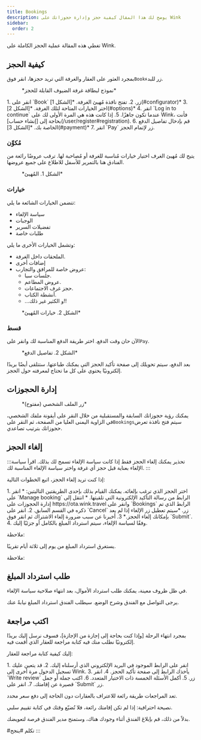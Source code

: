 ```yaml
---
title: Bookings
description: يوضح لك هذا المقال كيفية حجز وإدارة حجوزاتك على Wink
sidebar:
  order: 2
---
```


تغطي هذه المقالة عملية الحجز الكاملة على Wink.

## كيفية الحجز

بمجرد العثور على العقار والغرفة التي تريد حجزها، انقر فوق`Book`زر للبدء.

<figure>
  <CloudinaryImage width="350" height="819" resize="scale" quality="best" alt="بطاقة غرفة الضيوف القابلة للحجز" src="academy/guest-room-card" errorImage="noimage_opaque_nyrtl0.png" />

  <figcaption>*نموذج لبطاقة غرفة الضيوف القابلة للحجز*</figcaption>
</figure>


<Steps>
  1. انقر على `Book` زر.
  2. تفتح نافذة مُهيئ الغرفة. *[الشكل 1](#configurator)*
  3. اختر الخيارات المتاحة لتلك الغرفة. *[الشكل 2](#options)*
  4. انقر `Log in to continue` عندما تكون جاهزًا.
  5. إذا كانت هذه هي المرة الأولى لك على Wink، فأنت بحاجة إلى [إنشاء حساب](/user/register#registration).
  6. قم بإدخال تفاصيل الدفع الخاصة بك. *[الشكل 3](#payment)*
  7. انقر `Pay` زر لإتمام الحجز.
</Steps>


### مُكوِّن

يتيح لك مُهيئ الغرف اختيار خيارات مُناسبة للغرفة أو مُصاحبة لها.
ترقب عروضًا رائعة من الفنادق هنا بالتمرير للأسفل للاطلاع على جميع عروضها.

<figure>
  <CloudinaryImage width="700" height="1176" resize="scale" quality="best" alt="مُهيئ الغرفة" src="academy/room-configurator-1" errorImage="noimage_opaque_nyrtl0.png" />

  <figcaption>*الشكل 1. المُهيئ*</figcaption>
</figure>


### خيارات

تتضمن الخيارات الشائعة ما يلي:

* سياسة الإلغاء
* الوجبات
* تفضيلات السرير
* طلبات خاصة

وتشمل الخيارات الأخرى ما يلي:

* الملحقات داخل الغرفة.
* إضافات أخرى
* عروض خاصة للمرافق والتجارب:
  * جلسات سبا.
  * عروض المطاعم.
  * حجز غرف الاجتماعات.
  * أنشطة الكتاب.
  * ...و الكثير غير ذلك!!

<figure>
  <CloudinaryImage width="700" height="1176" resize="scale" quality="best" alt="مُهيئ الغرفة" src="academy/room-configurator-2" errorImage="noimage_opaque_nyrtl0.png" />

  <figcaption>*الشكل 2. خيارات المُهيئ*</figcaption>
</figure>


### قسط

الآن حان وقت الدفع. اختر طريقة الدفع المناسبة لك وانقر على`Pay`.

<figure>
  <CloudinaryImage width="700" height="1141" resize="scale" quality="best" alt="تفاصيل الدفع" src="academy/payment-modal" errorImage="noimage_opaque_nyrtl0.png" />

  <figcaption>*الشكل 2. تفاصيل الدفع*</figcaption>
</figure>


بعد الدفع، سيتم تحويلك إلى صفحة تأكيد الحجز التي يمكنك طباعتها. ستتلقى أيضًا بريدًا إلكترونيًا يحتوي على كل ما تحتاج لمعرفته حول الحجز.

## إدارة الحجوزات

<figure>
  <CloudinaryImage width="350" height="404" resize="scale" quality="best" alt="زر الحساب عند المصادقة" src="academy/account-button-auth-open" errorImage="noimage_opaque_nyrtl0.png" />

  <figcaption>*زر الملف الشخصي (مفتوح)*</figcaption>
</figure>


يمكنك رؤية حجوزاتك السابقة والمستقبلية من خلال النقر على أيقونة ملفك الشخصي، في الزاوية اليمنى العليا من الصفحة، ثم النقر على`Bookings`سيتم فتح نافذة تعرض حجوزاتك بترتيب تصاعدي.

## إلغاء الحجز

:::تحذير
يمكنك إلغاء الحجز فقط إذا كانت سياسة الإلغاء تسمح لك بذلك. اقرأ سياسة الإلغاء بعناية قبل حجز أي غرفة واختر سياسة الإلغاء المناسبة لك.
:::

إذا كنت تريد إلغاء الحجز، اتبع الخطوات التالية:

<Steps>
  1. اختر الحجز الذي ترغب بإلغائه. يمكنك القيام بذلك بإحدى الطريقتين التاليتين:
     * انقر على `Manage booking` الرابط من رسالة التأكيد الإلكترونية التي تلقيتها.
     * انتقل إلى إدارة الحجوزات على https://ota.wink.travel وانقر على `Bookings` الرابط الذي تم ذكره في القسم السابق.
  2. انقر على `Cancel` زر. *سيتم تعطيل زر الإلغاء إذا لم يعد بإمكانك إلغاء الحجز.*
  3. أخبرنا عن سبب ضرورة إلغاء الاشتراك ثم انقر فوق `Submit`.
  4. وفقًا لسياسة الإلغاء، سيتم استرداد المبلغ بالكامل أو جزئيًا إليك.
</Steps>


ملاحظة:

يستغرق استرداد المبلغ من يوم إلى ثلاثة أيام تقريبًا.


ملاحظة:

## طلب استرداد المبلغ

في ظل ظروف معينة، يمكنك طلب استرداد الأموال، بعد انتهاء صلاحية سياسة الإلغاء.

يرجى التواصل مع الفندق وشرح الوضع. سيطلب الفندق استرداد المبلغ نيابةً عنك.

## اكتب مراجعة

بمجرد انتهاء الرحلة \[وإذا كنت بحاجة إلى إجازة من الإجازة]، فسوف نرسل إليك بريدًا إلكترونيًا نطلب منك فيه كتابة مراجعة للعقار الذي أقمت فيه.

إليك كيفية كتابة مراجعة للعقار:

<Steps>
  1. انقر على الرابط الموجود في البريد الإلكتروني الذي أرسلناه إليك.
  2. قد يتعين عليك تسجيل الدخول مرة أخرى إلى Wink.
  3. يأخذك الرابط إلى صفحة تأكيد الحجز.
  4. انقر `Write review` زر.
  5. أكمل الأسئلة الخمسة ذات الاختيار المتعدد.
  6. اكتب جملة أو جمل قصيرة عن إقامتك.
  7. انقر على `Submit` زر.
</Steps>


تعد المراجعات طريقة رائعة للاعتراف بالعقارات دون الحاجة إلى دفع سعر محدد.

نصيحة احترافية: إذا لم تكن إقامتك رائعة، فلا تُضيّع وقتك في كتابة تقييم سلبي.

بدلاً من ذلك، قم بإبلاغ الفندق أثناء وجودك هناك، وستمنح مدير الفندق فرصة لتعويضك.

\#تكلم #ينجح
:::

